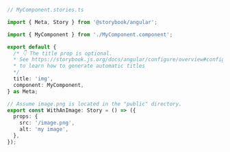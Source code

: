 ```ts
// MyComponent.stories.ts

import { Meta, Story } from '@storybook/angular';

import { MyComponent } from './MyComponent.component';

export default {
  /* 👇 The title prop is optional.
  * See https://storybook.js.org/docs/angular/configure/overview#configure-story-loading
  * to learn how to generate automatic titles
  */
  title: 'img',
  component: MyComponent,
} as Meta;

// Assume image.png is located in the "public" directory.
export const WithAnImage: Story = () => ({
  props: {
    src: '/image.png',
    alt: 'my image',
  },
});
```
